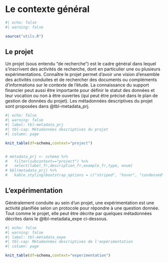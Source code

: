 # Le contexte général

```r
#| echo: false
#| warning: false

source("utils.R")

```

## Le projet

Un projet (sous entendu "de recherche") est le cadre général dans lequel s'inscrivent des activités de recherche, dont en particulier une ou plusieurs expérimentations. Connaître le projet permet d'avoir une vision d'ensemble des activités conduites et de rechercher des documents ou compléments d'informations sur le contexte de l'étude. La connaissance du support financier peut aussi être importante pour définir le statut des données et leur vocation ou non à être ouvertes (qui peut être précisé dans le plan de gestion de données du projet). Les métadonnées descriptives du projet sont proposées dans @tbl-metadata_prj.

```r
#| echo: false
#| warning: false
#| label: tbl-metadata_prj
#| tbl-cap: Métadonnées descriptives du projet
#| column: page

knit_table(df=schema,context="project")


# metadata_prj <- schema %>%
#   filter(subcontext=="project") %>%
#   select(label_fr,description_fr,example_fr,type, enum)
# kbl(metadata_prj) %>%
#   kable_styling(bootstrap_options = c("striped", "hover", "condensed"))

```

## L'expérimentation

Généralement conduite au sein d'un projet, une expérimentation est une activité planifiée selon un protocole pour répondre à une question donnée. Tout comme le projet, elle peut être décrite par quelques métadonnées décrites dans le @tbl-metadata_expe ci-dessous.

```r
#| echo: false
#| warning: false
#| label: tbl-metadata_expe
#| tbl-cap: Métadonnées descriptives de l'expérimentation
#| column: page

knit_table(df=schema,context="experimentation")

```